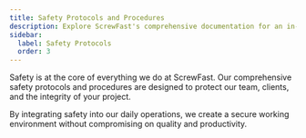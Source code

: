 ```yaml
---
title: Safety Protocols and Procedures
description: Explore ScrewFast's comprehensive documentation for an in-depth look at our premium tools and construction services.
sidebar:
  label: Safety Protocols
  order: 3
---
```



Safety is at the core of everything we do at ScrewFast. Our comprehensive safety protocols and procedures are designed to protect our team, clients, and the integrity of your project.

<Card title="Key features of our safety commitment include:"></Card>

<LinkCard
  title="Rigorous safety training for all personnel"
  href="/ja/guides/getting-started"
/>

<CardGrid>
  <LinkCard
    title="Regular safety audits and compliance checks"
    href="/ja/guides/getting-started"
  />
  <LinkCard
    title="Emergency response plans and drills"
    href="/ja/guides/getting-started"
  />
</CardGrid>

By integrating safety into our daily operations, we create a secure working environment without compromising on quality and productivity.
